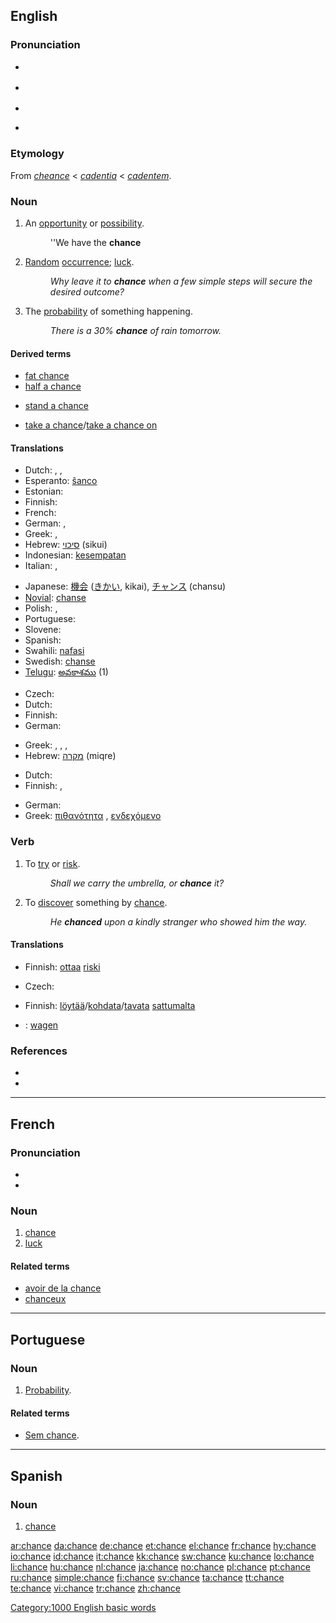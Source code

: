 {{also|Chance}}
==English==

{{rank|filled|visit|follow|639|chance|happened|broken|trouble}}

===Pronunciation===
* {{a|RP}} {{IPA|/tʃɑːns/}}
* {{a|US}} {{IPA|/tʃæns/}}
* {{audio|en-uk-chance.ogg|Audio (UK)}}
* {{audio|en-us-chance.ogg|Audio (US)}}
*: {{rhymes|ɑːns}}

===Etymology===
From {{etyl|fro}} ''[[cheance]]'' < {{VL.}} ''[[cadentia]]'' < {{etyl|la}} ''[[cadentem]]''.

===Noun===
{{en-noun}}

# {{countable}} An [[opportunity]] or [[possibility]].
#: ''We have the '''chance'''
# {{uncountable}} [[random|Random]] [[occurrence]]; [[luck]].
#: ''Why leave it to '''chance''' when a few simple steps will secure the desired outcome?''
# {{countable}} The [[probability]] of something happening.
#: ''There is a 30% '''chance''' of rain tomorrow.''

====Derived terms====
{{rel-top3|Terms derived from the noun "chance"}}
* [[fat chance]]
* [[half a chance]]
{{rel-mid3}}
* [[stand a chance]]
{{rel-mid3}}
* [[take a chance]]/[[take a chance on]]
{{rel-bottom}}

====Translations====
{{trans-top|an opportunity or possibility}}
* Dutch: {{t+|nl|kans|f}}, {{t+|nl|gelegenheid|f}}, {{t+|nl|mogelijkheid|f}}
* Esperanto: [[ŝanco]]
* Estonian: {{t|et|võimalus}}
* Finnish: {{t+|fi|mahdollisuus}}
* French: {{t+|fr|chance|f}}
* German: {{t+|de|Gelegenheit|f}}, {{t+|de|Möglichkeit|f}}
* Greek: {{t+|el|ευκαιρία|f|sc=Grek}}, {{t+|el|πιθανότητα|sc=Grek}}
* Hebrew: [[סיכוי]] (sikui) {{m}}
* Indonesian: [[sempat|kesempatan]]
* Italian: {{t+|it|possibilità|f}}, {{t+|it|opportunità|f}}
{{trans-mid}}
* Japanese: [[機会]] ([[きかい]], kikai), [[チャンス]] (chansu)
* [[Novial]]: [[chanse]]
* Polish: {{t-|pl|szansa|f}}, {{t+|pl|okazja|f}}
* Portuguese: {{t+|pt|chance|f}}
* Slovene: {{t+|sl|priložnost|f}}
* Spanish: {{t-|es|probabilidad|f}}
* Swahili: [[nafasi]]
* Swedish: [[chanse]]
* [[Telugu]]: [[అవకాశము]] (1)
{{trans-bottom}}

{{trans-top|random occurrence}}
* Czech: {{t-|cs|náhoda|f}}
* Dutch: {{t+|nl|toeval|n}}
* Finnish: {{t-|fi|sattuma}}
* German: {{t+|de|Zufall|m}}
{{trans-mid}}
* Greek: {{t+|el|τύχη|f|sc=Grek}}, {{t+|el|σύμπτωση|f|sc=Grek}}, {{t+|el|περίσταση|f|sc=Grek}}, {{t+|el|συγκυρία|f|sc=Grek}}
* Hebrew: [[מקרה]] (miqre) {{m}}
{{trans-bottom}}

{{trans-top|probability of sthg happening}}
* Dutch: {{t+|nl|kans|f}}
* Finnish: {{t+|fi|mahdollisuus}}, {{t+|fi|todennäköisyys}}
{{trans-mid}}
* German: {{t+|de|Wahrscheinlichkeit|f}}
* Greek: [[πιθανότητα]] {{f}}, [[ενδεχόμενο]] {{n}}
{{trans-bottom}}

===Verb===
{{en-verb|chanc|ing}}

# To [[try]] or [[risk]].
#: ''Shall we carry the umbrella, or '''chance''' it?''
# To [[discover]] something by [[chance]].
#: ''He '''chanced''' upon a kindly stranger who showed him the way.''

====Translations====
{{trans-top|to try or risk}}
* Finnish: [[ottaa]] [[riski]]
{{trans-mid}}
{{trans-bottom}}

{{trans-top|to discover by chance}}
* Czech: {{t-|cs|narazit}}
{{trans-mid}}
* Finnish: [[löytää]]/[[kohdata]]/[[tavata]] [[sattuma|sattumalta]]
{{trans-bottom}}

{{checktrans-top}}
* {{ttbc|Dutch}}: [[wagen]] {{n}}
{{trans-bottom}}

===References===
* {{R:Webster 1913}}
* {{R:Online Etymology Dictionary}}

[[Category:1000 English basic words]]

----

==French==

===Pronunciation===
* {{IPA|/ʃɑ̃s/|lang=fr}}
* {{audio|Fr-Chance-fr-Paris.ogg|Audio (FR)}}

===Noun===
{{fr-noun|f}}

# [[chance]]
# [[luck]]

====Related terms====
* [[avoir de la chance]]
* [[chanceux]]

----

==Portuguese==

===Noun===
{{infl|pt|noun}}

# [[probability|Probability]].

====Related terms====
* [[sem chance|Sem chance]].

----

==Spanish==

===Noun===
{{es-noun-f}}

# [[chance#English|chance]]

[[ar:chance]]
[[da:chance]]
[[de:chance]]
[[et:chance]]
[[el:chance]]
[[fr:chance]]
[[hy:chance]]
[[io:chance]]
[[id:chance]]
[[it:chance]]
[[kk:chance]]
[[sw:chance]]
[[ku:chance]]
[[lo:chance]]
[[li:chance]]
[[hu:chance]]
[[nl:chance]]
[[ja:chance]]
[[no:chance]]
[[pl:chance]]
[[pt:chance]]
[[ru:chance]]
[[simple:chance]]
[[fi:chance]]
[[sv:chance]]
[[ta:chance]]
[[tt:chance]]
[[te:chance]]
[[vi:chance]]
[[tr:chance]]
[[zh:chance]]